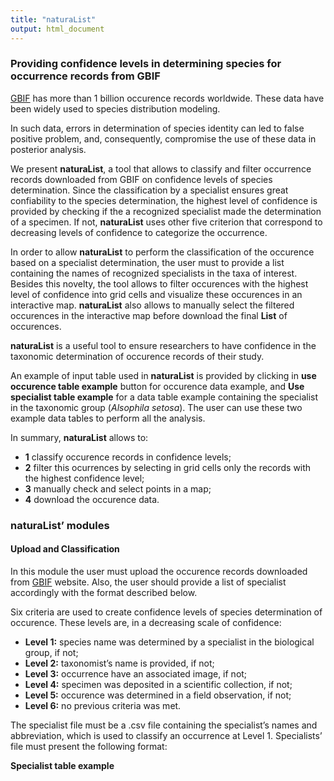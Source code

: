 ---
title: "naturaList"
output: html_document
---
### Providing confidence levels in determining species for occurrence records from GBIF

[GBIF](https://www.gbif.org) has more than 1 billion occurence records worldwide. These data have been widely used to species distribution modeling.

In such data, errors in determination of species identity can led to false positive problem, and, consequently, compromise the use of these data in posterior analysis.

We present **naturaList**, a tool that allows to classify and filter occurrence records downloaded from GBIF on confidence levels of species determination. Since the classification by a specialist ensures great confiability to the species determination, the highest level of confidence is provided by checking if the a recognized specialist made the determination of a specimen. If not, **naturaList** uses other five criterion that correspond to decreasing levels of confidence to categorize the occurrence. 

In order to allow **naturaList** to perform the classification of the occurence based on a specialist determination, the user must to provide a list containing the names of recognized specialists in the taxa of interest. Besides this novelty, the tool allows to filter occurences with the highest level of confidence into grid cells and visualize these occurences in an interactive map. **naturaList** also allows to manually select the filtered occurences in the interactive map before download the final **List** of occurences.

**naturaList** is a useful tool to ensure researchers to have confidence in the taxonomic determination of occurence records of their study.

An example of input table used in **naturaList** is provided by clicking in **use occurence table example** button for occurence data example, and **Use specialist table example** for a data table example containing the specialist in the taxonomic group (*Alsophila setosa*). The user can use these two example data tables to perform all the analysis.

In summary, **naturaList** allows to:

- **1** classify occurence records in confidence levels;
- **2** filter this ocurrences by selecting in grid cells only the records with the highest confidence level;
- **3** manually check and select points in a map;
- **4** download the occurence data.

### naturaList' modules

#### **Upload and Classification**

In this module the user must upload the occurence records downloaded from [GBIF](https://www.gbif.org) website. Also, the user should provide a list of specialist accordingly with the format described below.

Six criteria are used to create confidence levels of species determination of occurence.  These levels are, in a decreasing scale of confidence:

- **Level 1:** species name was determined by a specialist in the biological group, if not;
- **Level 2:** taxonomist's name is provided, if not;
- **Level 3:** occurrence have an associated image, if not;
- **Level 4:** specimen was deposited in a scientific collection, if not;
- **Level 5:** occurence was determined in a field observation, if not;
- **Level 6:** no previous criteria was met.

The specialist file must be a .csv file containing the specialist's names and abbreviation, which is used to classify an occurrence at Level 1. Specialists' file must present the following format:

**Specialist table example**
